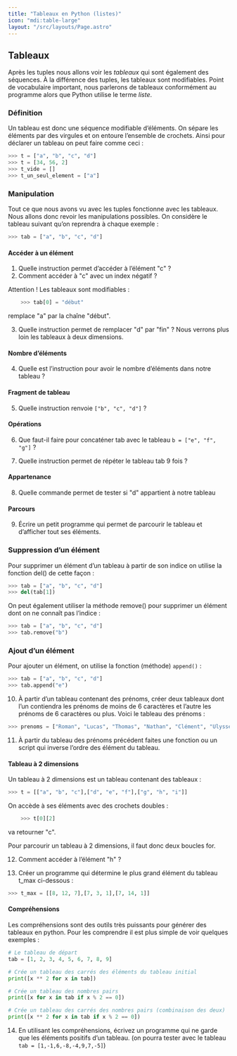 ```yaml
---
title: "Tableaux en Python (listes)"
icon: "mdi:table-large"
layout: "/src/layouts/Page.astro"
---
```


## Tableaux

Après les tuples nous allons voir les _tableaux_ qui sont également des
séquences. À la différence des tuples, les tableaux sont modifiables. Point de
vocabulaire important, nous parlerons de tableaux conformément au programme
alors que Python utilise le terme _liste_.

### Définition

Un tableau est donc une séquence modifiable d’éléments. On sépare les éléments
par des virgules et on entoure l’ensemble de crochets. Ainsi pour déclarer un
tableau on peut faire comme ceci :

```py
>>> t = ["a", "b", "c", "d"]
>>> t = [34, 56, 2]
>>> t_vide = []
>>> t_un_seul_element = ["a"]
```

### Manipulation

Tout ce que nous avons vu avec les tuples fonctionne avec les tableaux. Nous
allons donc revoir les manipulations possibles. On considère le tableau
suivant qu’on reprendra à chaque exemple :

```py
>>> tab = ["a", "b", "c", "d"]
```

#### Accéder à un élément

1. Quelle instruction permet d’accéder à l’élément "c" ?
2. Comment accéder à "c" avec un index négatif ?

Attention ! Les tableaux sont modifiables :

```py
    >>> tab[0] = "début"
```
remplace "a" par la chaîne "début".

3. Quelle instruction permet de remplacer "d" par "fin" ?
Nous verrons plus loin les tableaux à deux dimensions.

#### Nombre d’éléments

4. Quelle est l’instruction pour avoir le nombre d’éléments dans notre
tableau ?

#### Fragment de tableau

5. Quelle instruction renvoie `["b", "c", "d"]` ?

#### Opérations

6. Que faut-il faire pour concaténer tab avec le tableau `b = ["e", "f",
"g"]` ?

7. Quelle instruction permet de répéter le tableau tab 9 fois ?

#### Appartenance

8. Quelle commande permet de tester si "d" appartient à notre tableau

#### Parcours

9. Écrire un petit programme qui permet de parcourir le tableau et
d’afficher tout ses éléments.

### Suppression d’un élément

Pour supprimer un élément d’un tableau à partir de son indice on utilise la
fonction del() de cette façon :

```py
>>> tab = ["a", "b", "c", "d"]
>>> del(tab[1])
```

On peut également utiliser la méthode remove() pour supprimer un élément dont
on ne connaît pas l’indice :

```py
>>> tab = ["a", "b", "c", "d"]
>>> tab.remove("b")
```

### Ajout d’un élément

Pour ajouter un élément, on utilise la fonction (méthode) `append()` :

```py
>>> tab = ["a", "b", "c", "d"]
>>> tab.append("e")
```

10. À partir d’un tableau contenant des prénoms, créer deux tableaux dont
l’un contiendra les prénoms de moins de 6 caractères et l’autre les prénoms de
6 caractères ou plus. Voici le tableau des prénoms :

```py
>>> prenoms = ["Roman", "Lucas", "Thomas", "Nathan", "Clément", "Ulysse", "Noam", "Aksel", "Logan", "Florian-Olivier", "Lélio", "Alexis"]
```

11. À partir du tableau des prénoms précédent faites une fonction ou un
script qui inverse l’ordre des élément du tableau.

#### Tableau à 2 dimensions

Un tableau à 2 dimensions est un tableau contenant des tableaux :

```py
>>> t = [["a", "b", "c"],["d", "e", "f"],["g", "h", "i"]]
```

On accède à ses éléments avec des crochets doubles :

```py
    >>> t[0][2]
```
va retourner "c".

Pour parcourir un tableau à 2 dimensions, il faut donc deux boucles for.

12. Comment accéder à l’élément "h" ?

13. Créer un programme qui détermine le plus grand élément du tableau
t_max ci-dessous :

```py
>>> t_max = [[8, 12, 7],[7, 3, 1],[7, 14, 1]]
```

#### Compréhensions

Les compréhensions sont des outils très puissants pour générer des tableaux en
python. Pour les comprendre il est plus simple de voir quelques exemples :
```py
# Le tableau de départ
tab = [1, 2, 3, 4, 5, 6, 7, 8, 9]

# Crée un tableau des carrés des éléments du tableau initial
print([x ** 2 for x in tab])

# Crée un tableau des nombres pairs
print([x for x in tab if x % 2 == 0])

# Crée un tableau des carrés des nombres pairs (combinaison des deux)
print([x ** 2 for x in tab if x % 2 == 0])
```

14. En utilisant les compréhensions, écrivez un programme qui ne garde que
les éléments positifs d’un tableau. (on pourra tester avec le tableau `tab =
[1,-1,6,-8,-4,9,7,-5]`)
